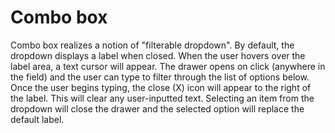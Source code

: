 
# Combo box

Combo box realizes a notion of "filterable dropdown".
By default, the dropdown displays a label when closed. When the user hovers over the label area, a text cursor will appear.
The drawer opens on click (anywhere in the field) and the user can type to filter through the list of options below.
Once the user begins typing, the close (X) icon will appear to the right of the label.
This will clear any user-inputted text.
Selecting an item from the dropdown will close the drawer and the selected option will replace the default label.

<Preview withToolbar>
  <Story id="combo-box--default-story" height="240px" />
</Preview>
